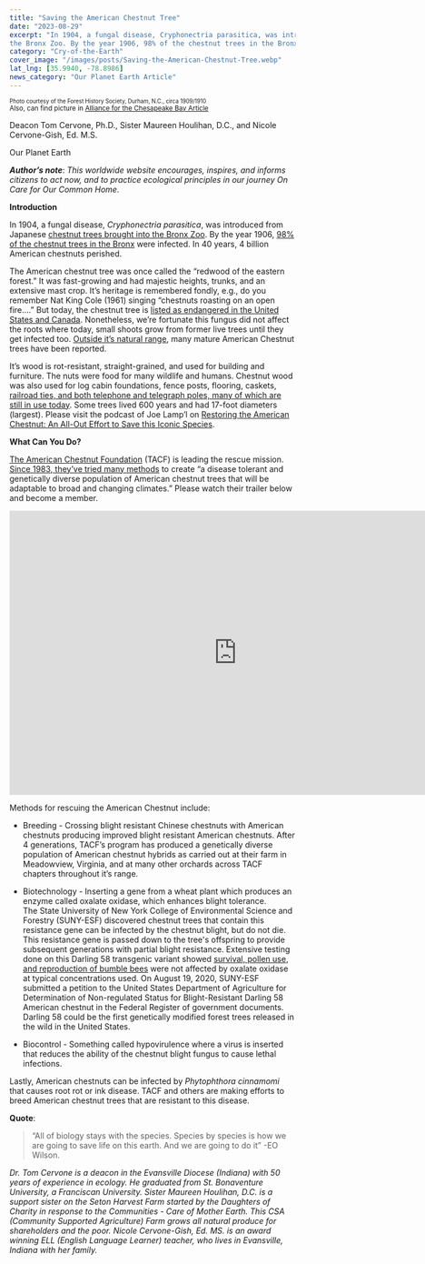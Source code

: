 ```yaml
---
title: "Saving the American Chestnut Tree"
date: "2023-08-29"
excerpt: "In 1904, a fungal disease, Cryphonectria parasitica, was introduced from Japanese chestnut trees brought into
the Bronx Zoo. By the year 1906, 98% of the chestnut trees in the Bronx were infected. In 40 years, 4 billion American chestnuts perished."
category: "Cry-of-the-Earth"
cover_image: "/images/posts/Saving-the-American-Chestnut-Tree.webp"
lat_lng: [35.9940, -78.8986]
news_category: "Our Planet Earth Article"
---
```


<sub><sup>Photo courtesy of the Forest History Society, Durham, N.C., circa 1909/1910</sub></sup>
<br/>
<small>Also, can find picture in [Alliance for the Chesapeake Bay Article](https://www.allianceforthebay.org/2018/10/american-chestnut-ghosts-of-our-eastern-forests/)</small>

Deacon Tom Cervone, Ph.D., Sister Maureen Houlihan, D.C., and Nicole Cervone-Gish, Ed. M.S.

Our Planet Earth

**_Author’s note_**: _This worldwide website encourages, inspires, and informs citizens to act now, and to practice
ecological principles in our journey On Care for Our Common Home._

**Introduction**

In 1904, a fungal disease, _Cryphonectria parasitica_, was introduced from Japanese [chestnut trees brought into
the Bronx Zoo](https://www.npr.org/local/305/2021/10/18/1047023029/the-american-chestnut-was-wiped-out-a-century-ago-could-it-make-a-comeback). By the year 1906, [98% of the chestnut trees in the Bronx](https://patriciatemplesphotography.com/2020/02/06/trees-and-their-stories-2/) were infected. In 40 years, 4 billion
American chestnuts perished.

The American chestnut tree was once called the “redwood of the eastern forest.” It was fast-growing and had
majestic heights, trunks, and an extensive mast crop. It’s heritage is remembered fondly, e.g., do you remember
Nat King Cole (1961) singing “chestnuts roasting on an open fire….” But today, the chestnut tree is [listed as
endangered in the United States and Canada](https://en.wikipedia.org/wiki/American_chestnut). Nonetheless, we’re fortunate this fungus did not affect the roots
where today, small shoots grow from former live trees until they get infected too. [Outside it’s natural range](https://myqualityday.blogspot.com/2017/07/american-chestnut-in-michigan.html),
many mature American Chestnut trees have been reported.

It’s wood is rot-resistant, straight-grained, and used for building and furniture. The nuts were food for many
wildlife and humans. Chestnut wood was also used for log cabin foundations, fence posts, flooring, caskets,
[railroad ties, and both telephone and telegraph poles, many of which are still in use today](https://tacf.org/the-american-chestnut/history-american-chestnut/). Some trees lived 600
years and had 17-foot diameters (largest). Please visit the podcast of Joe Lamp’l on [Restoring the American
Chestnut: An All-Out Effort to Save this Iconic Species](https://joegardener.com/podcast/restoring-the-american-chestnut/).

**What Can You Do?**

[The American Chestnut Foundation](https://tacf.org/) (TACF) is leading the rescue mission. [Since 1983, they’ve tried many
methods](https://tacf.org/science-strategies/3bur/) to create “a disease tolerant and genetically diverse population of American chestnut trees that will be
adaptable to broad and changing climates.” Please watch their trailer below and become a member.

<iframe width="800" height="500" src="https://www.youtube.com/embed/-HADqJgYMJ0?si=ostyo-UpxWjyFBnB&amp;start=1" title="YouTube video player" frameborder="0" allow="accelerometer; autoplay; clipboard-write; encrypted-media; gyroscope; picture-in-picture; web-share" allowfullscreen></iframe>

Methods for rescuing the American Chestnut include:

- Breeding - Crossing blight resistant Chinese chestnuts with American chestnuts producing improved blight
  resistant American chestnuts. After 4 generations, TACF’s program has produced a genetically diverse
  population of American chestnut hybrids as carried out at their farm in Meadowview, Virginia, and at many
  other orchards across TACF chapters throughout it’s range.

- Biotechnology - Inserting a gene from a wheat plant which produces an enzyme called oxalate oxidase,
  which enhances blight tolerance. The State University of New York College of Environmental Science and
  Forestry (SUNY-ESF) discovered chestnut trees that contain this resistance gene can be infected by the
  chestnut blight, but do not die. This resistance gene is passed down to the tree&#39;s offspring to provide
  subsequent generations with partial blight resistance. Extensive testing done on this Darling 58 transgenic
  variant showed [survival, pollen use, and reproduction of bumble bees](https://pubmed.ncbi.nlm.nih.gov/34110572/) were not affected by oxalate oxidase
  at typical concentrations used. On August 19, 2020, SUNY-ESF submitted a petition to the United States
  Department of Agriculture for Determination of Non-regulated Status for Blight-Resistant Darling 58
  American chestnut in the Federal Register of government documents. Darling 58 could be the first
  genetically modified forest trees released in the wild in the United States.

- Biocontrol - Something called hypovirulence where a virus is inserted that reduces the ability of the
  chestnut blight fungus to cause lethal infections.

Lastly, American chestnuts can be infected by _Phytophthora cinnamomi_ that causes root rot or ink disease.
TACF and others are making efforts to breed American chestnut trees that are resistant to this disease.

**Quote**:

> “All of biology stays with the species. Species by species is how we are going to save life on this earth. And we
> are going to do it” -EO Wilson.

_Dr. Tom Cervone is a deacon in the Evansville Diocese (Indiana) with 50 years of experience in ecology. He
graduated from St. Bonaventure University, a Franciscan University. Sister Maureen Houlihan, D.C. is a
support sister on the Seton Harvest Farm started by the Daughters of Charity in response to the Communities -
Care of Mother Earth. This CSA (Community Supported Agriculture) Farm grows all natural produce for
shareholders and the poor. Nicole Cervone-Gish, Ed. MS. is an award winning ELL (English Language
Learner) teacher, who lives in Evansville, Indiana with her family._
